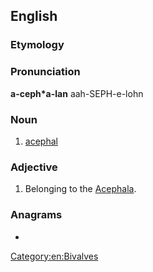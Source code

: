 ==English==

===Etymology===
{{suffix|acephal|an|lang=en}}

===Pronunciation===
{{rfp|lang=en}}
'''a-ceph*a-lan'''
aah-SEPH-e-lohn

===Noun===
{{en-noun}}

# [[acephal]]

===Adjective===
{{en-adj|-}}

# {{lb|en|zoology}} Belonging to the [[Acephala]].

===Anagrams===
* {{anagrams|en|acalephan}}

[[Category:en:Bivalves]]